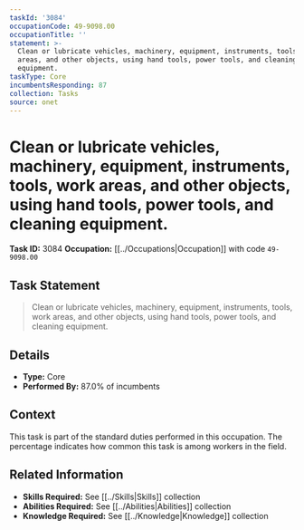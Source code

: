 ```yaml
---
taskId: '3084'
occupationCode: 49-9098.00
occupationTitle: ''
statement: >-
  Clean or lubricate vehicles, machinery, equipment, instruments, tools, work
  areas, and other objects, using hand tools, power tools, and cleaning
  equipment.
taskType: Core
incumbentsResponding: 87
collection: Tasks
source: onet
---
```

# Clean or lubricate vehicles, machinery, equipment, instruments, tools, work areas, and other objects, using hand tools, power tools, and cleaning equipment.

**Task ID:** 3084
**Occupation:** [[../Occupations|Occupation]] with code `49-9098.00`

## Task Statement

> Clean or lubricate vehicles, machinery, equipment, instruments, tools, work areas, and other objects, using hand tools, power tools, and cleaning equipment.

## Details

- **Type:** Core
- **Performed By:** 87.0% of incumbents

## Context

This task is part of the standard duties performed in this occupation. The percentage indicates how common this task is among workers in the field.

## Related Information

- **Skills Required:** See [[../Skills|Skills]] collection
- **Abilities Required:** See [[../Abilities|Abilities]] collection
- **Knowledge Required:** See [[../Knowledge|Knowledge]] collection
